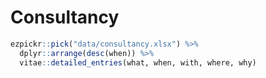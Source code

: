 # Consultancy

```r
ezpickr::pick("data/consultancy.xlsx") %>%
  dplyr::arrange(desc(when)) %>% 
  vitae::detailed_entries(what, when, with, where, why)
```
